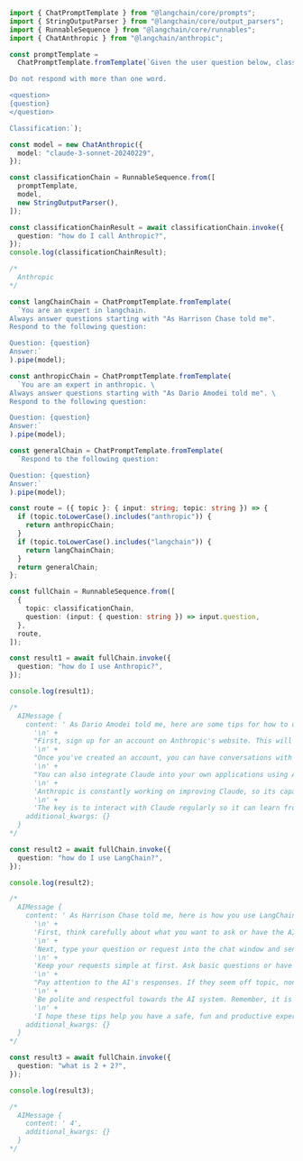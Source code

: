 ```typescript
import { ChatPromptTemplate } from "@langchain/core/prompts";
import { StringOutputParser } from "@langchain/core/output_parsers";
import { RunnableSequence } from "@langchain/core/runnables";
import { ChatAnthropic } from "@langchain/anthropic";

const promptTemplate =
  ChatPromptTemplate.fromTemplate(`Given the user question below, classify it as either being about \`LangChain\`, \`Anthropic\`, or \`Other\`.

Do not respond with more than one word.

<question>
{question}
</question>

Classification:`);

const model = new ChatAnthropic({
  model: "claude-3-sonnet-20240229",
});

const classificationChain = RunnableSequence.from([
  promptTemplate,
  model,
  new StringOutputParser(),
]);

const classificationChainResult = await classificationChain.invoke({
  question: "how do I call Anthropic?",
});
console.log(classificationChainResult);

/*
  Anthropic
*/

const langChainChain = ChatPromptTemplate.fromTemplate(
  `You are an expert in langchain.
Always answer questions starting with "As Harrison Chase told me".
Respond to the following question:

Question: {question}
Answer:`
).pipe(model);

const anthropicChain = ChatPromptTemplate.fromTemplate(
  `You are an expert in anthropic. \
Always answer questions starting with "As Dario Amodei told me". \
Respond to the following question:

Question: {question}
Answer:`
).pipe(model);

const generalChain = ChatPromptTemplate.fromTemplate(
  `Respond to the following question:

Question: {question}
Answer:`
).pipe(model);

const route = ({ topic }: { input: string; topic: string }) => {
  if (topic.toLowerCase().includes("anthropic")) {
    return anthropicChain;
  }
  if (topic.toLowerCase().includes("langchain")) {
    return langChainChain;
  }
  return generalChain;
};

const fullChain = RunnableSequence.from([
  {
    topic: classificationChain,
    question: (input: { question: string }) => input.question,
  },
  route,
]);

const result1 = await fullChain.invoke({
  question: "how do I use Anthropic?",
});

console.log(result1);

/*
  AIMessage {
    content: ' As Dario Amodei told me, here are some tips for how to use Anthropic:\n' +
      '\n' +
      "First, sign up for an account on Anthropic's website. This will give you access to their conversational AI assistant named Claude. \n" +
      '\n' +
      "Once you've created an account, you can have conversations with Claude through their web interface. Talk to Claude like you would talk to a person, asking questions, giving instructions, etc. Claude is trained to have natural conversations and be helpful.\n" +
      '\n' +
      "You can also integrate Claude into your own applications using Anthropic's API. This allows you to build Claude's conversational abilities into chatbots, virtual assistants, and other AI systems you develop.\n" +
      '\n' +
      'Anthropic is constantly working on improving Claude, so its capabilities are always expanding. Make sure to check their blog and documentation to stay up to date on the latest features.\n' +
      '\n' +
      'The key is to interact with Claude regularly so it can learn from you. The more you chat with it, the better it will become at understanding you and having personalized conversations. Over time, Claude will feel more human-like as it accumulates more conversational experience.',
    additional_kwargs: {}
  }
*/

const result2 = await fullChain.invoke({
  question: "how do I use LangChain?",
});

console.log(result2);

/*
  AIMessage {
    content: ' As Harrison Chase told me, here is how you use LangChain:\n' +
      '\n' +
      'First, think carefully about what you want to ask or have the AI do. Frame your request clearly and specifically. Avoid vague or overly broad prompts that could lead to unhelpful or concerning responses. \n' +
      '\n' +
      'Next, type your question or request into the chat window and send it. Be patient as the AI processes your input and generates a response. The AI will do its best to provide a helpful answer or follow your instructions, but its capabilities are limited.\n' +
      '\n' +
      'Keep your requests simple at first. Ask basic questions or have the AI summarize content or generate basic text. As you get more comfortable, you can try having the AI perform more complex tasks like answering tricky questions, generating stories, or having a conversation.\n' +
      '\n' +
      "Pay attention to the AI's responses. If they seem off topic, nonsensical, or concerning, rephrase your prompt to steer the AI in a better direction. You may need to provide additional clarification or context to get useful results.\n" +
      '\n' +
      'Be polite and respectful towards the AI system. Remember, it is a tool designed to be helpful, harmless, and honest. Do not try to trick, confuse, or exploit it. \n' +
      '\n' +
      'I hope these tips help you have a safe, fun and productive experience using LangChain! Let me know if you have any other questions.',
    additional_kwargs: {}
  }
*/

const result3 = await fullChain.invoke({
  question: "what is 2 + 2?",
});

console.log(result3);

/*
  AIMessage {
    content: ' 4',
    additional_kwargs: {}
  }
*/
```
